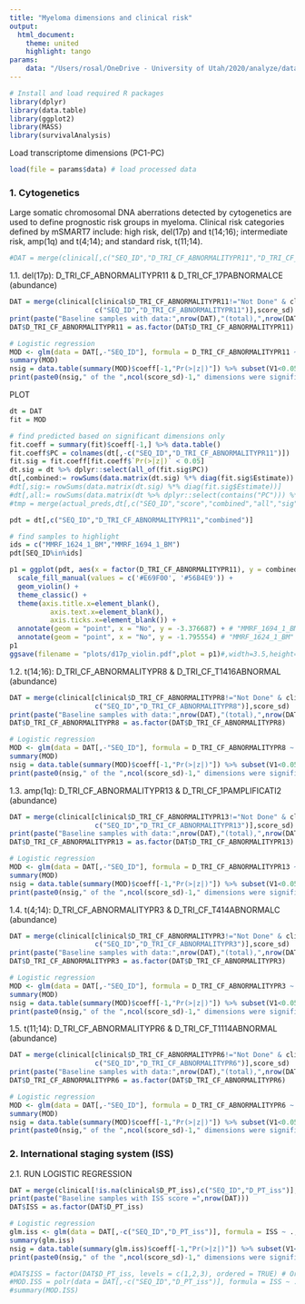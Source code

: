 ---
title: "Myeloma dimensions and clinical risk"
output:
  html_document:
    theme: united
    highlight: tango
params:
    data: "/Users/rosal/OneDrive - University of Utah/2020/analyze/data/transcriptome-dimensions/analysis/20200802_pipe_out.rdata"
---

```{r load_packages, message=F, include=F}
# Install and load required R packages
library(dplyr)
library(data.table)
library(ggplot2)
library(MASS)
library(survivalAnalysis)
```

Load transcriptome dimensions (PC1-PC)
```{r}
load(file = params$data) # load processed data
```

### 1. Cytogenetics
Large somatic chromosomal DNA aberrations detected by cytogenetics are used to define prognostic risk groups in myeloma. Clinical risk categories defined by mSMART7 include: high risk, del(17p) and t(14;16); intermediate risk, amp(1q) and t(4;14); and standard risk, t(11;14). 
```{r}
#DAT = merge(clinical[,c("SEQ_ID","D_TRI_CF_ABNORMALITYPR11","D_TRI_CF_ABNORMALITYPR8","D_TRI_CF_ABNORMALITYPR13","D_TRI_CF_ABNORMALITYPR3","D_TRI_CF_ABNORMALITYPR6")],score_sd)
```

1.1. del(17p): D_TRI_CF_ABNORMALITYPR11 & D_TRI_CF_17PABNORMALCE (abundance)
```{r}
DAT = merge(clinical[clinical$D_TRI_CF_ABNORMALITYPR11!="Not Done" & clinical$D_TRI_CF_ABNORMALITYPR11!="",
                     c("SEQ_ID","D_TRI_CF_ABNORMALITYPR11")],score_sd)
print(paste("Baseline samples with data:",nrow(DAT),"(total),",nrow(DAT[DAT$D_TRI_CF_ABNORMALITYPR11=="Yes"]),"(+),",nrow(DAT[DAT$D_TRI_CF_ABNORMALITYPR11=="No"]),"(-)"))
DAT$D_TRI_CF_ABNORMALITYPR11 = as.factor(DAT$D_TRI_CF_ABNORMALITYPR11)

# Logistic regression
MOD <- glm(data = DAT[,-"SEQ_ID"], formula = D_TRI_CF_ABNORMALITYPR11 ~ ., family = "binomial")
summary(MOD)
nsig = data.table(summary(MOD)$coeff[-1,"Pr(>|z|)"]) %>% subset(V1<0.05) %>% nrow() # Count sig dimensions in model
print(paste0(nsig," of the ",ncol(score_sd)-1," dimensions were significat at p < 0.05 in the combined model"))
```
PLOT
```{r}
dt = DAT
fit = MOD

# find predicted based on significant dimensions only
fit.coeff = summary(fit)$coeff[-1,] %>% data.table()
fit.coeff$PC = colnames(dt[,-c("SEQ_ID","D_TRI_CF_ABNORMALITYPR11")])
fit.sig = fit.coeff[fit.coeff$`Pr(>|z|)` < 0.05]
dt.sig = dt %>% dplyr::select(all_of(fit.sig$PC))
dt[,combined:= rowSums(data.matrix(dt.sig) %*% diag(fit.sig$Estimate)) + summary(fit)$coeff[1,1]]
#dt[,sig:= rowSums(data.matrix(dt.sig) %*% diag(fit.sig$Estimate))]
#dt[,all:= rowSums(data.matrix(dt %>% dplyr::select(contains("PC"))) %*% diag(fit.coeff$Estimate)) + summary(fit)$coeff[1,1]]
#tmp = merge(actual_preds,dt[,c("SEQ_ID","score","combined","all","sig")],by="SEQ_ID")

pdt = dt[,c("SEQ_ID","D_TRI_CF_ABNORMALITYPR11","combined")]

# find samples to highlight
ids = c("MMRF_1624_1_BM","MMRF_1694_1_BM")
pdt[SEQ_ID%in%ids]

p1 = ggplot(pdt, aes(x = factor(D_TRI_CF_ABNORMALITYPR11), y = combined, fill = D_TRI_CF_ABNORMALITYPR11)) +
  scale_fill_manual(values = c('#E69F00', '#56B4E9')) +
  geom_violin() +
  theme_classic() + 
  theme(axis.title.x=element_blank(),
          axis.text.x=element_blank(),
          axis.ticks.x=element_blank()) +
  annotate(geom = "point", x = "No", y = -3.376687) + # "MMRF_1694_1_BM"
  annotate(geom = "point", x = "No", y = -1.795554) # "MMRF_1624_1_BM"
p1
ggsave(filename = "plots/d17p_violin.pdf",plot = p1)#,width=3.5,height=3.5)
```

1.2. t(14;16): D_TRI_CF_ABNORMALITYPR8 & D_TRI_CF_T1416ABNORMAL (abundance)
```{r}
DAT = merge(clinical[clinical$D_TRI_CF_ABNORMALITYPR8!="Not Done" & clinical$D_TRI_CF_ABNORMALITYPR8!="",
                     c("SEQ_ID","D_TRI_CF_ABNORMALITYPR8")],score_sd)
print(paste("Baseline samples with data:",nrow(DAT),"(total),",nrow(DAT[DAT$D_TRI_CF_ABNORMALITYPR8=="Yes"]),"(+),",nrow(DAT[DAT$D_TRI_CF_ABNORMALITYPR8=="No"]),"(-)"))
DAT$D_TRI_CF_ABNORMALITYPR8 = as.factor(DAT$D_TRI_CF_ABNORMALITYPR8)

# Logistic regression
MOD <- glm(data = DAT[,-"SEQ_ID"], formula = D_TRI_CF_ABNORMALITYPR8 ~ ., family = "binomial")
summary(MOD)
nsig = data.table(summary(MOD)$coeff[-1,"Pr(>|z|)"]) %>% subset(V1<0.05) %>% nrow() # Count sig dimensions in model
print(paste0(nsig," of the ",ncol(score_sd)-1," dimensions were significat at p < 0.05 in the combined model"))
```
1.3. amp(1q): D_TRI_CF_ABNORMALITYPR13 & D_TRI_CF_1PAMPLIFICATI2 (abundance)
```{r}
DAT = merge(clinical[clinical$D_TRI_CF_ABNORMALITYPR13!="Not Done" & clinical$D_TRI_CF_ABNORMALITYPR13!="",
                     c("SEQ_ID","D_TRI_CF_ABNORMALITYPR13")],score_sd)
print(paste("Baseline samples with data:",nrow(DAT),"(total),",nrow(DAT[DAT$D_TRI_CF_ABNORMALITYPR13=="Yes"]),"(+),",nrow(DAT[DAT$D_TRI_CF_ABNORMALITYPR13=="No"]),"(-)"))
DAT$D_TRI_CF_ABNORMALITYPR13 = as.factor(DAT$D_TRI_CF_ABNORMALITYPR13)

# Logistic regression
MOD <- glm(data = DAT[,-"SEQ_ID"], formula = D_TRI_CF_ABNORMALITYPR13 ~ ., family = "binomial")
summary(MOD)
nsig = data.table(summary(MOD)$coeff[-1,"Pr(>|z|)"]) %>% subset(V1<0.05) %>% nrow() # Count sig dimensions in model
print(paste0(nsig," of the ",ncol(score_sd)-1," dimensions were significat at p < 0.05 in the combined model"))
```

1.4. t(4;14): D_TRI_CF_ABNORMALITYPR3 & D_TRI_CF_T414ABNORMALC (abundance)
```{r}
DAT = merge(clinical[clinical$D_TRI_CF_ABNORMALITYPR3!="Not Done" & clinical$D_TRI_CF_ABNORMALITYPR3!="",
                     c("SEQ_ID","D_TRI_CF_ABNORMALITYPR3")],score_sd)
print(paste("Baseline samples with data:",nrow(DAT),"(total),",nrow(DAT[DAT$D_TRI_CF_ABNORMALITYPR3=="Yes"]),"(+),",nrow(DAT[DAT$D_TRI_CF_ABNORMALITYPR3=="No"]),"(-)"))
DAT$D_TRI_CF_ABNORMALITYPR3 = as.factor(DAT$D_TRI_CF_ABNORMALITYPR3)

# Logistic regression
MOD <- glm(data = DAT[,-"SEQ_ID"], formula = D_TRI_CF_ABNORMALITYPR3 ~ ., family = "binomial")
summary(MOD)
nsig = data.table(summary(MOD)$coeff[-1,"Pr(>|z|)"]) %>% subset(V1<0.05) %>% nrow() # Count sig dimensions in model
print(paste0(nsig," of the ",ncol(score_sd)-1," dimensions were significat at p < 0.05 in the combined model"))
```

1.5. t(11;14): D_TRI_CF_ABNORMALITYPR6 & D_TRI_CF_T1114ABNORMAL (abundance)
```{r}
DAT = merge(clinical[clinical$D_TRI_CF_ABNORMALITYPR6!="Not Done" & clinical$D_TRI_CF_ABNORMALITYPR6!="",
                     c("SEQ_ID","D_TRI_CF_ABNORMALITYPR6")],score_sd)
print(paste("Baseline samples with data:",nrow(DAT),"(total),",nrow(DAT[DAT$D_TRI_CF_ABNORMALITYPR6=="Yes"]),"(+),",nrow(DAT[DAT$D_TRI_CF_ABNORMALITYPR6=="No"]),"(-)"))
DAT$D_TRI_CF_ABNORMALITYPR6 = as.factor(DAT$D_TRI_CF_ABNORMALITYPR6)

# Logistic regression
MOD <- glm(data = DAT[,-"SEQ_ID"], formula = D_TRI_CF_ABNORMALITYPR6 ~ ., family = "binomial")
summary(MOD)
nsig = data.table(summary(MOD)$coeff[-1,"Pr(>|z|)"]) %>% subset(V1<0.05) %>% nrow() # Count sig dimensions in model
print(paste0(nsig," of the ",ncol(score_sd)-1," dimensions were significat at p < 0.05 in the combined model"))
```


### 2. International staging system (ISS)
2.1. RUN LOGISTIC REGRESSION
```{r}
DAT = merge(clinical[!is.na(clinical$D_PT_iss),c("SEQ_ID","D_PT_iss")],score_sd) # Remove samples with missing ISS values
print(paste("Baseline samples with ISS score =",nrow(DAT)))
DAT$ISS = as.factor(DAT$D_PT_iss)

# Logistic regression
glm.iss <- glm(data = DAT[,-c("SEQ_ID","D_PT_iss")], formula = ISS ~ ., family = "binomial")
summary(glm.iss)
nsig = data.table(summary(glm.iss)$coeff[-1,"Pr(>|z|)"]) %>% subset(V1<0.05) %>% nrow() # Count sig dimensions in model
print(paste0(nsig," of the ",ncol(score_sd)-1," dimensions were significat at p < 0.05 in the combined model"))

#DAT$ISS = factor(DAT$D_PT_iss, levels = c(1,2,3), ordered = TRUE) # Order dependent variable
#MOD.ISS = polr(data = DAT[,-c("SEQ_ID","D_PT_iss")], formula = ISS ~ ., Hess = T) # Ordinal logistic regression model
#summary(MOD.ISS)
```

